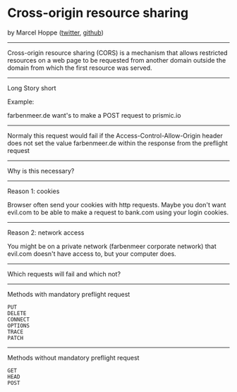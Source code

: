 


<Head>
  <title>CORS (cross-origin resource sharing)</title>
  <meta name="author" content="Marcel Hoppe" />
</Head>

# Cross-origin resource sharing

by Marcel Hoppe
([twitter](https://twitter.com/m_hope5), [github](https://github.com/Kampfheizung))

---

Cross-origin resource sharing (CORS) is a mechanism that allows restricted resources on 
a web page to be requested from another domain outside the domain from which the first 
resource was served.

---

Long Story short

Example:

farbenmeer.de want's to make a POST request to prismic.io

---

Normaly this request would fail if the Access-Control-Allow-Origin header does not set 
the value farbenmeer.de within the response from the preflight request

---

Why is this necessary?

---

Reason 1: cookies

Browser often send your cookies with http requests. Maybe you don't want evil.com to be
able to make a request to bank.com using your login cookies.

---

Reason 2: network access

You might be on a private network (farbenmeer corporate network) that evil.com doesn't
have access to, but your computer does.

---

Which requests will fail and which not?

---

Methods with mandatory preflight request

```
PUT
DELETE
CONNECT
OPTIONS
TRACE
PATCH
```

---

Methods without mandatory preflight request

```
GET
HEAD
POST
```
